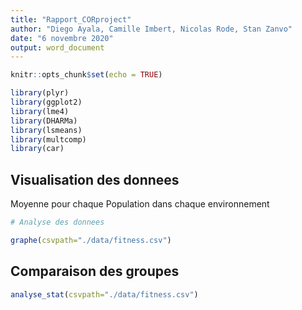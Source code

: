 ```yaml
---
title: "Rapport_CORproject"
author: "Diego Ayala, Camille Imbert, Nicolas Rode, Stan Zanvo"
date: "6 novembre 2020"
output: word_document
---
```


```r
knitr::opts_chunk$set(echo = TRUE)
```


```r
library(plyr)
library(ggplot2)
library(lme4)
library(DHARMa)
library(lsmeans)
library(multcomp)
library(car)
```
## Visualisation des donnees

Moyenne pour chaque Population dans chaque environnement

```r

# Analyse des donnees

graphe(csvpath="./data/fitness.csv")

```

## Comparaison des groupes

```r
analyse_stat(csvpath="./data/fitness.csv")
```

